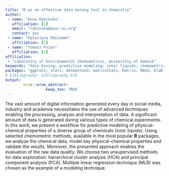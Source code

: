 ---
title: "R as an effective data mining tool in chemistry"
author:
 - name: "Anna Rybińska"
   affiliation: [1]
   email: "rybinska@qsar.eu.org"
   contact: yes
 - name: "Katarzyna Odziomek"
   affiliation: [1]
 - name: "Tomasz Puzyn"
   affiliation: [1]
affiliation:
 - "Laboratory of Environmental Chemometrics, University of Gdansk"
keywords: "data mining; predictive modeling; ionic liquids; chemometrics"
packages: "ggplot2; stats; dendextend; matrixStats; Matrix; MASS; klaR; cluster; dplyr; FWDselect"
# bibliography: bibliography.bib
output:  
        erum::erum_abstract:
                  keep_tex: TRUE
---

The vast amount of digital information generated every day in social
media, industry and academia necessitates the use of advanced techniques
enabling the processing, analysis and interpretation of data. A significant amount of data is generated during various types of chemical
experiments. In this work, we present a workflow for predictive modeling
of physical-chemical properties of a diverse group of chemicals (ionic
liquids). Using selected chemometric methods, available in the most
popular **R** packages, we analyze the chemical data, model key
physical-chemical properties and validate the results. Moreover, the
presented approach enables the evaluation of the raw data quality. We
choose two unsupervised methods for data exploration: hierarchical
cluster analysis (HCA) and principal component analysis (PCA). Multiple
linear regression technique (MLR) was chosen as the example of a
modeling technique.

<!--  -->
<!--  -->
<!--  -->

